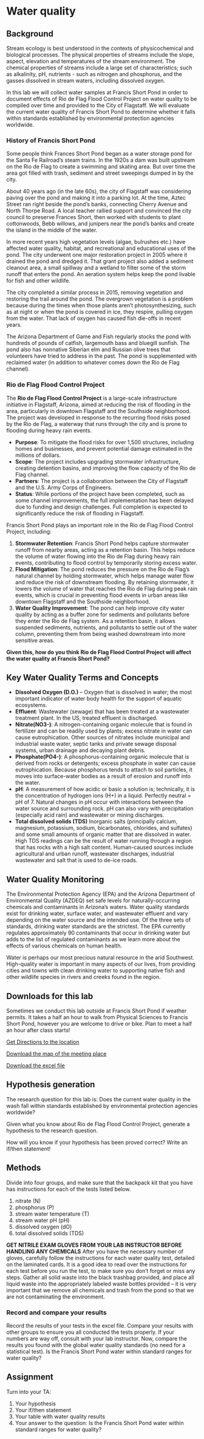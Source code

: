 # Water quality

## Background

Stream ecology is best understood in the contexts of physicochemical and biological processes.  The physical properties of streams include the slope, aspect, elevation and temperatures of the stream environment.  The chemical properties of streams include a large set of characteristics; such as alkalinity, pH, nutrients - such as nitrogen and phosphorus, and the gasses dissolved in stream waters, including dissolved oxygen. 
 
In this lab we will collect water samples at Francis Short Pond in order to document effects of Rio de Flag Flood Control Project on water quality to be compiled over time and provided to the City of Flagstaff. We will evaluate the current water quality of Francis Short Pond to determine whether it falls within standards established by environmental protection agencies worldwide.

### History of Francis Short Pond

Some people think Frances Short Pond began as a water storage pond for the Santa Fe Railroad's steam trains. In the 1920s a dam was built upstream on the Rio de Flag to create a swimming and skating area. But over time the area got filled with trash, sediment and street sweepings dumped in by the city.

About 40 years ago (in the late 60s), the city of Flagstaff was considering paving over the pond and making it into a parking lot. At the time, Aztec Street ran right beside the pond’s banks, connecting Cherry Avenue and North Thorpe Road. A local teacher rallied support and convinced the city council to preserve Frances Short, then worked with students to plant cottonwoods, Bebb willows, and junipers near the pond's banks and create the island in the middle of the water.

In more recent years high vegetation levels (algae, bulrushes etc.) have affected water quality, habitat, and recreational and educational uses of the pond. The city underwent one major restoration project in 2005 where it drained the pond and dredged it. That grant project also added a sediment cleanout area, a small spillway and a wetland to filter some of the storm runoff that enters the pond. An aeration system helps keep the pond livable for fish and other wildlife.

The city completed a similar process in 2015, removing vegetation and restoring the trail around the pond. The overgrown vegetation is a problem because during the times when those plants aren’t photosynthesizing, such as at night or when the pond is covered in ice, they respire, pulling oxygen from the water. That lack of oxygen has caused fish die-offs in recent years.

The Arizona Department of Game and Fish regularly stocks the pond with hundreds of pounds of catfish, largemouth bass and bluegill sunfish. The pond also has nonnative Siberian elm and Russian olive trees that volunteers have tried to address in the past. The pond is supplemented with reclaimed water (in addition to whatever comes down the Rio de Flag channel).

### Rio de Flag Flood Control Project

The **Rio de Flag Flood Control Project** is a large-scale infrastructure initiative in Flagstaff, Arizona, aimed at reducing the risk of flooding in the area, particularly in downtown Flagstaff and the Southside neighborhood. The project was developed in response to the recurring flood risks posed by the Rio de Flag, a waterway that runs through the city and is prone to flooding during heavy rain events.

- **Purpose**: To mitigate the flood risks for over 1,500 structures, including homes and businesses, and prevent potential damage estimated in the millions of dollars.
- **Scope**: The project includes upgrading stormwater infrastructure, creating detention basins, and improving the flow capacity of the Rio de Flag channel.
- **Partners**: The project is a collaboration between the City of Flagstaff and the U.S. Army Corps of Engineers.
- **Status**: While portions of the project have been completed, such as some channel improvements, the full implementation has been delayed due to funding and design challenges. Full completion is expected to significantly reduce the risk of flooding in Flagstaff.

Francis Short Pond plays an important role in the Rio de Flag Flood Control Project, including:

1. **Stormwater Retention**: Francis Short Pond helps capture stormwater runoff from nearby areas, acting as a retention basin. This helps reduce the volume of water flowing into the Rio de Flag during heavy rain events, contributing to flood control by temporarily storing excess water.
2. **Flood Mitigation**: The pond reduces the pressure on the Rio de Flag’s natural channel by holding stormwater, which helps manage water flow and reduce the risk of downstream flooding. By retaining stormwater, it lowers the volume of water that reaches the Rio de Flag during peak rain events, which is crucial in preventing flood events in urban areas like downtown Flagstaff and the Southside neighborhood.
3. **Water Quality Improvement**: The pond can help improve city water quality by acting as a buffer zone for sediments and pollutants before they enter the Rio de Flag system. As a retention basin, it allows suspended sediments, nutrients, and pollutants to settle out of the water column, preventing them from being washed downstream into more sensitive areas.

**Given this, how do you think Rio de Flag Flood Control Project will affect the water quality at Francis Short Pond?** 

## Key Water Quality Terms and Concepts

- **Dissolved Oxygen (D.O.)** – Oxygen that is dissolved in water; the most important indicator of water body health for the support of aquatic ecosystems. 
- **Effluent**: Wastewater (sewage) that has been treated at a wastewater treatment plant. In the US, treated effluent is discharged.
- **Nitrate(NO3-)**: A nitrogen-containing organic molecule that is found in fertilizer and can be readily used by plants; excess nitrate in water can cause eutrophication. Other sources of nitrates include municipal and industrial waste water, septic tanks and private sewage disposal systems, urban drainage and decaying plant debris.
- **Phosphate(PO4-)**: A phosphorus-containing organic molecule that is derived from rocks or detergents; excess phosphate in water can cause eutrophication. Because phosphorus tends to attach to soil particles, it moves into surface-water bodies as a result of erosion and runoff into the water. 
- **pH**: A measurement of how acidic or basic a solution is; technically, it is the concentration of hydrogen ions (H+) in a liquid. Perfectly neutral = pH of 7. Natural changes in pH occur with interactions between the water source and surrounding rock. pH can also vary with precipitation (especially acid rain) and wastewater or mining discharges. 
- **Total dissolved solids (TDS)** Inorganic salts (principally calcium, magnesium, potassium, sodium, bicarbonates, chlorides, and sulfates) and some small amounts of organic matter that are dissolved in water. High TDS readings can be the result of water running through a region that has rocks with a high salt content. Human-caused sources include agricultural and urban runoff, wastewater discharges, industrial wastewater and salt that is used to de-ice roads.

## Water Quality Monitoring

The Environmental Protection Agency (EPA) and the Arizona Department of Environmental Quality (AZDEQ) set safe levels for naturally-occurring chemicals and contaminants in Arizona’s waters.  Water quality standards exist for drinking water, surface water, and wastewater effluent and vary depending on the water source and the intended use. Of the three sets of standards, drinking water standards are the strictest.  The EPA currently regulates approximately 90 contaminants that occur in drinking water but adds to the list of regulated contaminants as we learn more about the effects of various chemicals on human health.
 
Water is perhaps our most precious natural resource in the arid Southwest.  High-quality water is important in many aspects of our lives, from providing cities and towns with clean drinking water to supporting native fish and other wildlife species in rivers and creeks found in the region.
  
## Downloads for this lab

Sometimes we conduct this lab outside at Francis Short Pond if weather permits. It takes a half an hour to walk from Physical Sciences to Francis Short Pond, however you are welcome to drive or bike. Plan to meet a half an hour after class starts!

[Get Directions to the location](https://maps.app.goo.gl/Y7CphVYJcHtXbeJe9)

[Download the map of the meeting place](https://drive.google.com/uc?export=download&id=1BGRB2hnSc7O_xM7g68wryQDFgTO3Sd4t)

[Download the excel file](https://docs.google.com/spreadsheets/d/19m-QEhLQ0SBdH81q0OG5gQtrhm1Z0C8x/export?format=xlsx) 

## Hypothesis generation

The research question for this lab is: Does the current water quality in the wash fall within standards established by environmental protection agencies worldwide?

Given what you know about Rio de Flag Flood Control Project, generate a hypothesis to the research question.

How will you know if your hypothesis has been proved correct? Write an if/then statement!

## Methods  
Divide into four groups, and make sure that the backpack kit that you have has instructions for each of the tests listed below.

 1) nitrate (N)
 2) phosphorus (P)
 3) stream water temperature (T)
 4) stream water pH  (pH)
 5) dissolved oxygen (dO)
 6) total dissolved solids (TDS)

**GET NITRILE EXAM GLOVES FROM YOUR LAB INSTRUCTOR BEFORE HANDLING ANY CHEMICALS**
After you have the necessary number of gloves, carefully follow the instructions for each water quality test, detailed on the laminated cards. It is a good idea to read over the instructions for each test before you run the test, to make sure you don’t forget or miss any steps. Gather all solid waste into the black trashbag provided, and place all liquid waste into the appropriately labeled waste bottles provided – it is very important that we remove all chemicals and trash from the pond so that we are not contaminating the environment.

### Record and compare your results
Record the results of your tests in the excel file. Compare your results with other groups to ensure you all conducted the tests properly. If your numbers are way off, consult with your lab instructor. Now, compare the results you found with the global water quality standards (no need for a statistical test). Is the Francis Short Pond water within standard ranges for water quality? 

## Assignment 

Turn into your TA:

1. Your hypothesis
2. Your if/then statement
3. Your table with water quality results
4. Your answer to the question: Is the Francis Short Pond water within standard ranges for water quality? 



